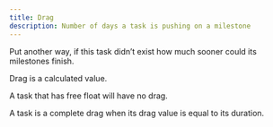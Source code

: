 ```yaml
---
title: Drag
description: Number of days a task is pushing on a milestone
---
```

Put another way, if this task didn’t exist how much sooner could its milestones finish.

Drag is a calculated value. 

A task that has free float will have no drag.

A task is a complete drag when its drag value is equal to its duration.